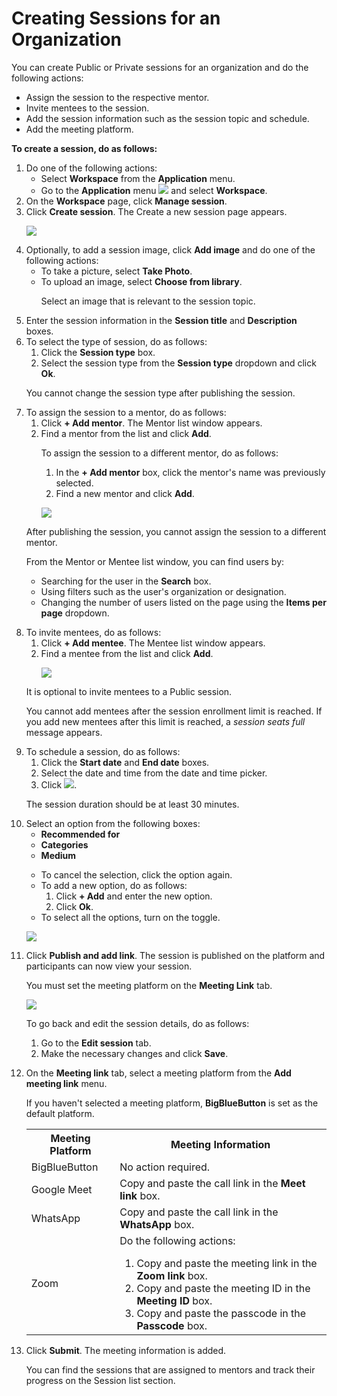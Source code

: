 
# Creating Sessions for an Organization

You can create Public or Private sessions for an organization and do the following actions:

* Assign the session to the respective mentor.
* Invite mentees to the session.
* Add the session information such as the session topic and schedule.
* Add the meeting platform.

**To create a session, do as follows:**

<ol>
<li>Do one of the following actions:
    <ul>
    <li>Select <b>Workspace</b> from the <b>Application</b> menu.</li>
    <li>Go to the <b>Application</b> menu <img src={BurgerMenu}/> and select <b>Workspace</b>.</li>
    </ul>
</li>
<li>On the <b>Workspace</b> page, click <b>Manage session</b>.</li>
<li>Click <b>Create session</b>. The Create a new session page appears.
<p>
    <img src={AssignSession} />
</p>
</li>
<li>Optionally, to add a session image, click <b>Add image</b> and do one of the following actions:
    <ul>
    <li>To take a picture, select <b>Take Photo</b>.</li>
    <li>To upload an image, select <b>Choose from library</b>.
        <p>  
        <Admonition type="tip">
        <p>Select an image that is relevant to the session topic.</p>
        </Admonition>
        </p>
    </li>
    </ul>
</li>
<li>Enter the session information in the <b>Session title</b> and <b>Description</b> boxes.</li>
<li>To select the type of session, do as follows:
    <ol>
    <li>Click the <b>Session type</b> box.</li>
    <li>Select the session type from the <b>Session type</b> dropdown and click <b>Ok</b>.</li>
    </ol>
    <p>  
        <Admonition type="note">
        <p>You cannot change the session type after publishing the session.</p>
        </Admonition>
    </p>
</li>
<li>To assign the session to a mentor, do as follows:
    <ol>
    <li>Click <b>+ Add mentor</b>. The Mentor list window appears.</li>
    <li>Find a mentor from the list and click <b>Add</b>.
        <p>  
        <Admonition type="tip">
        <p>To assign the session to a different mentor, do as follows:</p>
        <ol>
        <li>In the <b>+ Add mentor</b> box, click the mentor's name was previously selected.</li>
        <li>Find a new mentor and click <b>Add</b>.</li>
        </ol>
        </Admonition>
        </p>
        <p>
        <img src={MentorListWindow} />
        </p>
    </li>
    </ol>
    <p>  
        <Admonition type="note"> 
        <p>After publishing the session, you cannot assign the session to a different mentor.</p>
        </Admonition>
    </p>
    <p>  
        <Admonition type="tip">
        <p>From the Mentor or Mentee list window, you can find users by:</p>
        <ul>
        <li>Searching for the user in the <b>Search</b> box.</li>
        <li>Using filters such as the user's organization or designation.</li>
        <li>Changing the number of users listed on the page using the <b>Items per page</b> dropdown.</li>
        </ul>
        </Admonition>
    </p>
</li>
<li>To invite mentees, do as follows:
    <ol>
    <li>Click <b>+ Add mentee</b>. The Mentee list window appears.</li>
    <li>Find a mentee from the list and click <b>Add</b>.
        <p>
        <img src={MenteeListWindow} />
        </p>
    </li>
    </ol>
    <p>  
        <Admonition type="tip">
        <p>It is optional to invite mentees to a Public session.</p>
        </Admonition>
    </p>
    <p>  
        <Admonition type="note">
        <p>You cannot add mentees after the session enrollment limit is reached. If you add new mentees after this limit is reached, a <i>session seats full</i> message appears.</p>
        </Admonition>
    </p>
</li>
<li>To schedule a session, do as follows:
    <ol>
    <li>Click the <b>Start date</b> and <b>End date</b> boxes.</li>
    <li>Select the date and time from the date and time picker.</li>
    <li>Click <img src={SelectDateAndTime} />.</li>
    </ol>
<p>  
    <Admonition type="note">
    <p>The session duration should be at least 30 minutes.</p>
    </Admonition>
</p>
</li>
<li>Select an option from the following boxes:
    <ul>
    <li><b>Recommended for</b></li>
    <li><b>Categories</b></li>
    <li><b>Medium</b></li>
    </ul>
<p>
    <Admonition type="tip">
    <ul>
    <li>To cancel the selection, click the option again.</li>
    <li>To add a new option, do as follows:
        <ol>
        <li>Click <b>+ Add</b> and enter the new option.</li>
        <li>Click <b>Ok</b>.</li>
        </ol>
    </li>
    <li>To select all the options, turn on the toggle.</li>
    </ul>
    </Admonition>
</p>
<p>
    <img src={PortalSessionDetailsOptions} />  
</p> 
</li>
<li>Click <b>Publish and add link</b>. The session is published on the platform and participants can now view your session.
<p>
    <Admonition type="note">
    <p>You must set the meeting platform on the <b>Meeting Link</b> tab.</p>
    </Admonition>
</p>
<p>
    <img src={PortalAddMeetingLink} />  
</p>
<p>
    <Admonition type="tip">
    <p>To go back and edit the session details, do as follows:</p>
    <ol>
    <li>Go to the <b>Edit session</b> tab.</li>
    <li>Make the necessary changes and click <b>Save</b>.</li>
    </ol>
    </Admonition>
</p>
</li>
<li>On the <b>Meeting link</b> tab, select a meeting platform from the <b>Add meeting link</b> menu.
    <p>
        <Admonition type="note">
        <p>If you haven't selected a meeting platform, <b>BigBlueButton</b> is set as the default platform.</p>
        </Admonition>
    </p>
<table>
  <tr>
    <th>Meeting Platform</th>
    <th>Meeting Information</th>
  </tr>
  <tr>
    <td>BigBlueButton</td>
    <td>No action required.</td>
  </tr>
  <tr>
    <td>Google Meet</td>
    <td>Copy and paste the call link in the <b>Meet link</b> box.</td>
  </tr>
  <tr>
    <td>WhatsApp</td>
    <td>Copy and paste the call link in the <b>WhatsApp</b> box.</td>
  </tr>
  <tr>
    <td>Zoom</td>
    <td>
    Do the following actions: 
    <ol>
        <li>Copy and paste the meeting link in the <b>Zoom link</b> box.</li>
        <li>Copy and paste the meeting ID in the <b>Meeting ID</b> box.</li>
        <li>Copy and paste the passcode in the <b>Passcode</b> box.</li>
    </ol>
    </td>
  </tr>
</table>
</li>
<li>Click <b>Submit</b>. The meeting information is added.
<p>
    <Admonition type="tip">
    <p>You can find the sessions that are assigned to mentors and track their progress on the Session list section.</p>
    </Admonition>
</p>
</li>
</ol>





